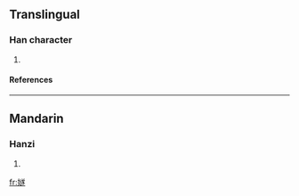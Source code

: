 ==Translingual==
===Han character===
{{Han char|rn=38|rad=女|as=13|sn=16|four=|canj=女卜廿人 (VYTO)}}
# {{defn|Han|sort=女13}}
====References====
{{Han ref|kx=0272.090|dkj=06772|hdz=21084.140|uh=5B18|ud=23320}}

----
==Mandarin==
===Hanzi===
{{cmn-hanzi|pin=[[suì]] ([[sui4]])|wg=sui<sup>4</sup>}}
# {{defn|Mandarin}}

[[fr:嬘]]